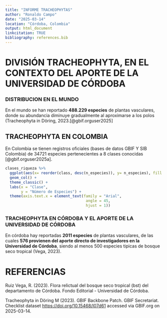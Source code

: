 ```yaml
---
title: "INFORME TRACHEOPHYTAS"
author: "Ronaldo Campo"
date: "2025-03-14"
location: "Córdoba, Colombia"
output: html_document
linkcitation: TRUE 
bibliography: references.bib
---
```


# DIVISIÓN TRACHEOPHYTA, EN EL CONTEXTO DEL APORTE DE LA UNIVERSIDAD DE CÓRDOBA

### DISTRIBUCION EN EL MUNDO

En el mundo se han reportado **488.229 especies** de plantas vasculares, donde su abundancia diminuye gradualmente al aproximarse a los polos (Tracheophyta in Döring, 2023.[@gbif.orguser2025]

## TRACHEOPHYTA EN COLOMBIA

En Colombia se tienen registros oficiales (bases de datos GBIF Y SIB Colombia) de 34721 especies pertenecientes a 8 clases conocidas [@gbif.orguser2025a].

```r
clases_riqueza %>% 
  ggplot(aes(x= reorder(class, desc(n_especies)), y= n_especies), fill = "gray") +
  geom_col() +
  theme_classic() +
  labs(x = "Clase",
       y = "Número de Especies") +
  theme(axis.text.x = element_text(family = "Arial",
                                    angle = 45,
                                    hjust = 1))
```

### TRACHEOPHYTA EN CÓRDOBA Y EL APORTE DE LA UNIVERSIDAD DE CÓRDOBA

En córdoba hay reportadas **2011 especies** de plantas vasculares, de las cuales **576 provienen del aporte directo de investigadores en la Universidad de Córdoba**, siendo al menos 500 especies tipicas de bosque seco tropical (Vega, 2023).


# REFERENCIAS

Ruiz Vega, R. (2023). Flora relictual del bosque seco tropical (bst) del departamento de Córdoba. Fondo Editorial - Universidad de Córdoba.

Tracheophyta in Döring M (2023). GBIF Backbone Patch. GBIF Secretariat. Checklist dataset <https://doi.org/10.15468/l07d61> accessed via GBIF.org on 2025-03-14.
